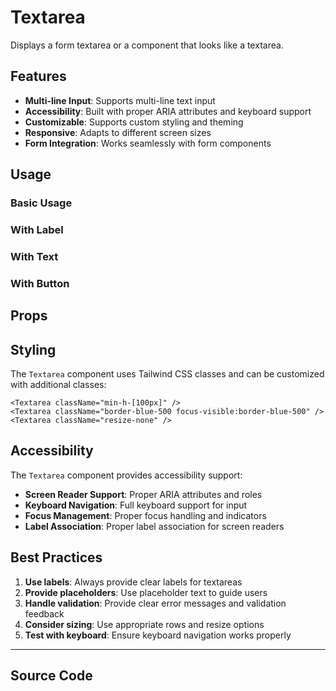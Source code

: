 
<Meta of={TextareaStories} />

# Textarea

Displays a form textarea or a component that looks like a textarea.

## Features

- **Multi-line Input**: Supports multi-line text input
- **Accessibility**: Built with proper ARIA attributes and keyboard support
- **Customizable**: Supports custom styling and theming
- **Responsive**: Adapts to different screen sizes
- **Form Integration**: Works seamlessly with form components

## Usage

### Basic Usage

<Canvas of={TextareaStories.Default} />

### With Label

<Canvas of={TextareaStories.WithLabel} />

### With Text

<Canvas of={TextareaStories.WithText} />

### With Button

<Canvas of={TextareaStories.WithButton} />

## Props

<Controls of={TextareaStories.Default} />

## Styling

The `Textarea` component uses Tailwind CSS classes and can be customized with additional classes:

```tsx
<Textarea className="min-h-[100px]" />
<Textarea className="border-blue-500 focus-visible:border-blue-500" />
<Textarea className="resize-none" />
```

## Accessibility

The `Textarea` component provides accessibility support:

- **Screen Reader Support**: Proper ARIA attributes and roles
- **Keyboard Navigation**: Full keyboard support for input
- **Focus Management**: Proper focus handling and indicators
- **Label Association**: Proper label association for screen readers

## Best Practices

1. **Use labels**: Always provide clear labels for textareas
2. **Provide placeholders**: Use placeholder text to guide users
3. **Handle validation**: Provide clear error messages and validation feedback
4. **Consider sizing**: Use appropriate rows and resize options
5. **Test with keyboard**: Ensure keyboard navigation works properly

---

## Source Code

<Source of={TextareaStories.Default} language='tsx' />
